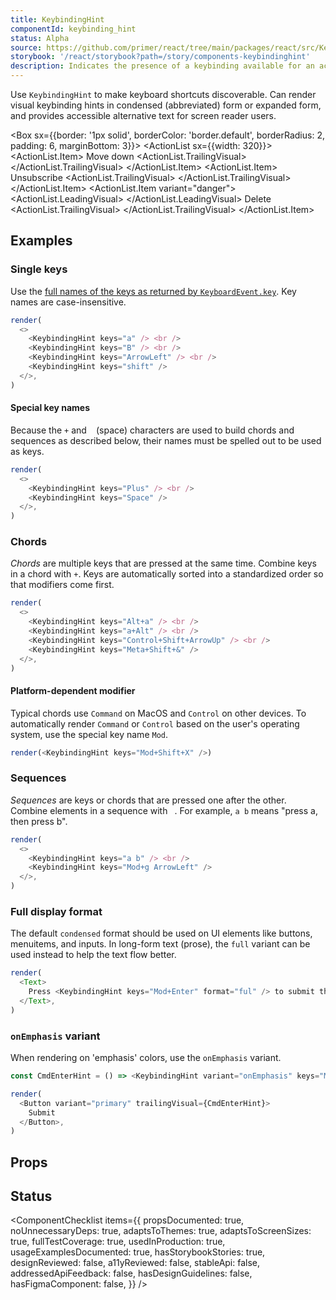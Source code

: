 ```yaml
---
title: KeybindingHint
componentId: keybinding_hint
status: Alpha
source: https://github.com/primer/react/tree/main/packages/react/src/KeybindingHint
storybook: '/react/storybook?path=/story/components-keybindinghint'
description: Indicates the presence of a keybinding available for an action.
---
```



Use `KeybindingHint` to make keyboard shortcuts discoverable. Can render visual keybinding hints in condensed (abbreviated) form or expanded form, and provides accessible alternative text for screen reader users.

<Box sx={{border: '1px solid', borderColor: 'border.default', borderRadius: 2, padding: 6, marginBottom: 3}}>
  <ActionList sx={{width: 320}}>
    <ActionList.Item>
      Move down
      <ActionList.TrailingVisual>
        <KeybindingHint keys="Mod+ArrowDown" />
      </ActionList.TrailingVisual>
    </ActionList.Item>
    <ActionList.Item>
      Unsubscribe
      <ActionList.TrailingVisual>
        <KeybindingHint keys="i j" />
      </ActionList.TrailingVisual>
    </ActionList.Item>
    <ActionList.Item variant="danger">
      <ActionList.LeadingVisual>
        <TrashIcon />
      </ActionList.LeadingVisual>
      Delete
      <ActionList.TrailingVisual>
        <KeybindingHint keys="Mod+Shift+Delete" />
      </ActionList.TrailingVisual>
    </ActionList.Item>
  </ActionList>
</Box>

## Examples

### Single keys

Use the [full names of the keys as returned by `KeyboardEvent.key`](https://developer.mozilla.org/en-US/docs/Web/API/UI_Events/Keyboard_event_key_values). Key names are case-insensitive.

```javascript live noinline
render(
  <>
    <KeybindingHint keys="a" /> <br />
    <KeybindingHint keys="B" /> <br />
    <KeybindingHint keys="ArrowLeft" /> <br />
    <KeybindingHint keys="shift" />
  </>,
)
```

#### Special key names

Because the `+` and ` `&nbsp;(space) characters are used to build chords and sequences as described below, their names must be spelled out to be used as keys.

```javascript live noinline
render(
  <>
    <KeybindingHint keys="Plus" /> <br />
    <KeybindingHint keys="Space" />
  </>,
)
```

### Chords

_Chords_ are multiple keys that are pressed at the same time. Combine keys in a chord with `+`. Keys are automatically sorted into a standardized order so that modifiers come first.

```javascript live noinline
render(
  <>
    <KeybindingHint keys="Alt+a" /> <br />
    <KeybindingHint keys="a+Alt" /> <br />
    <KeybindingHint keys="Control+Shift+ArrowUp" /> <br />
    <KeybindingHint keys="Meta+Shift+&" />
  </>,
)
```

#### Platform-dependent modifier

Typical chords use `Command` on MacOS and `Control` on other devices. To automatically render `Command` or `Control` based on the user's operating system, use the special key name `Mod`.

```javascript live noinline
render(<KeybindingHint keys="Mod+Shift+X" />)
```

### Sequences

_Sequences_ are keys or chords that are pressed one after the other. Combine elements in a sequence with ` `. For example, `a b` means "press a, then press b".

```javascript live noinline
render(
  <>
    <KeybindingHint keys="a b" /> <br />
    <KeybindingHint keys="Mod+g ArrowLeft" />
  </>,
)
```

### Full display format

The default `condensed` format should be used on UI elements like buttons, menuitems, and inputs. In long-form text (prose), the `full` variant can be used instead to help the text flow better.

```javascript live noinline
render(
  <Text>
    Press <KeybindingHint keys="Mod+Enter" format="ful" /> to submit the form.
  </Text>,
)
```

### `onEmphasis` variant

When rendering on 'emphasis' colors, use the `onEmphasis` variant.

```javascript live noinline
const CmdEnterHint = () => <KeybindingHint variant="onEmphasis" keys="Mod+Enter" />

render(
  <Button variant="primary" trailingVisual={CmdEnterHint}>
    Submit
  </Button>,
)
```

## Props

<ComponentProps data={data} />

## Status

<ComponentChecklist
  items={{
    propsDocumented: true,
    noUnnecessaryDeps: true,
    adaptsToThemes: true,
    adaptsToScreenSizes: true,
    fullTestCoverage: true,
    usedInProduction: true,
    usageExamplesDocumented: true,
    hasStorybookStories: true,
    designReviewed: false,
    a11yReviewed: false,
    stableApi: false,
    addressedApiFeedback: false,
    hasDesignGuidelines: false,
    hasFigmaComponent: false,
  }}
/>
